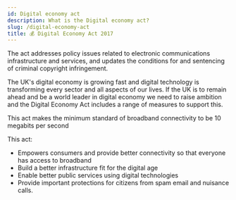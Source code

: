 ```yaml
---
id: Digital economy act
description: What is the Digital economy act?
slug: /digital-economy-act
title: 💰 Digital Economy Act 2017
---
```



The act addresses policy issues related to electronic communications infrastructure and services, and updates the conditions for and sentencing of criminal copyright infringement.

The UK's digital economy is growing fast and digital technology is transforming every sector and all aspects of our lives. If the UK is to remain ahead and be a world leader in digital economy we need to raise ambition and the Digital Economy Act includes a range of measures to support this.

This act makes the minimum standard of broadband connectivity to be 10 megabits per second

This act:

- Empowers consumers and provide better connectivity so that everyone has access to broadband
- Build a better infrastructure fit for the digital age
- Enable better public services using digital technologies
- Provide important protections for citizens from spam email and nuisance calls.

